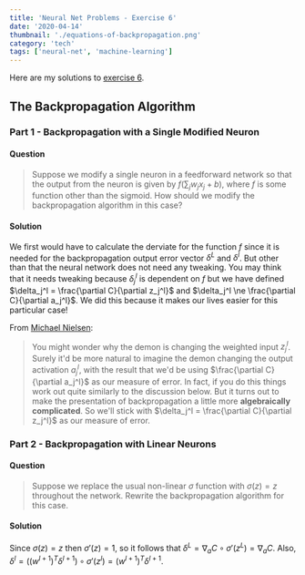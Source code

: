 ```yaml
---
title: 'Neural Net Problems - Exercise 6'
date: '2020-04-14'
thumbnail: './equations-of-backpropagation.png'
category: 'tech'
tags: ['neural-net', 'machine-learning']
---
```


Here are my solutions to
[exercise 6](http://neuralnetworksanddeeplearning.com/chap2.html#exercises_675621).

## The Backpropagation Algorithm

### Part 1 - Backpropagation with a Single Modified Neuron

#### Question

> Suppose we modify a single neuron in a feedforward network so that the output from the neuron is
> given by $f(\sum_j w_j x_j +b)$, where $f$ is some function other than the sigmoid. How should we
> modify the backpropagation algorithm in this case?

#### Solution

We first would have to calculate the derviate for the function $f$ since it is needed for the
backpropagation output error vector $\delta^L$ and $\delta^l$. But other than that the neural
network does not need any tweaking. You may think that it needs tweaking because $\delta_j^l$ is
dependent on $f$ but we have defined $\delta_j^l = \frac{\partial C}{\partial z_j^l}$ and
$\delta_j^l \ne
\frac{\partial C}{\partial a_j^l}$. We did this because it makes our lives easier for
this particular case!

From
[Michael Nielsen](http://neuralnetworksanddeeplearning.com/chap2.html#the_four_fundamental_equations_behind_backpropagation):

> You might wonder why the demon is changing the weighted input $z_j^l$. Surely it'd be more natural
> to imagine the demon changing the output activation $a_j^l$, with the result that we'd be using
> $\frac{\partial C}{\partial a_j^l}$ as our measure of error. In fact, if you do this things work
> out quite similarly to the discussion below. But it turns out to make the presentation of
> backpropagation a little more **algebraically complicated**. So we'll stick with
> $\delta_j^l = \frac{\partial C}{\partial z_j^l}$ as our measure of error.

### Part 2 - Backpropagation with Linear Neurons

#### Question

> Suppose we replace the usual non-linear $\sigma$ function with $\sigma(z) = z$ throughout the
> network. Rewrite the backpropagation algorithm for this case.

#### Solution

Since $\sigma(z) = z$ then $\sigma'(z) = 1$, so it follows that
$\delta^L = \nabla_a C \circ \sigma'(z^L) = \nabla_a C$. Also,
$\delta^l = ((w^{l+1})^T \delta^{l+1}) \circ \sigma'(z^l) = (w^{l+1})^T
\delta^{l+1}$.
